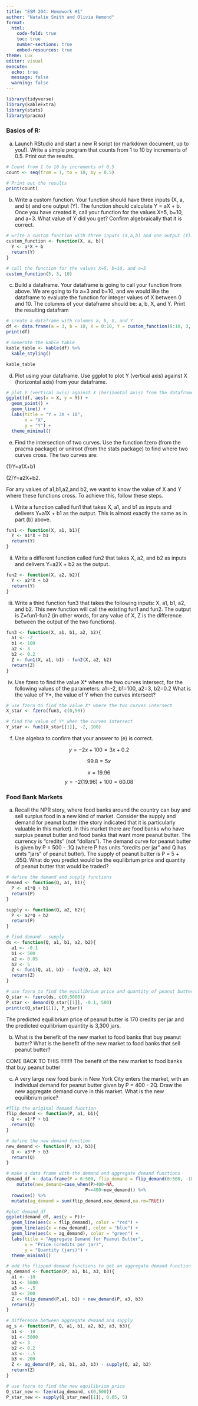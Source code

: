 ```yaml
---
title: "ESM 204: Homework #1"
author: "Natalie Smith and Olivia Hemond"
format: 
  html:
    code-fold: true
    toc: true
    number-sections: true
    embed-resources: true
theme: Lux
editor: visual
execute:
  echo: true
  message: false
  warning: false
---
```


```r
library(tidyverse)
library(kableExtra)
library(stats)
library(pracma)
```

### Basics of R:

a)  Launch RStudio and start a new R script (or markdown document, up to you!). Write a simple program that counts from 1 to 10 by increments of 0.5. Print out the results.

```r
# Count from 1 to 10 by increments of 0.5
count <- seq(from = 1, to = 10, by = 0.5)

# Print out the results
print(count)
```

b)  Write a custom function. Your function should have three inputs (X, a, and b) and one output (Y). The function should calculate Y = aX + b. Once you have created it, call your function for the values X=5, b=10, and a=3. What value of Y did you get? Confirm algebraically that it is correct.

```r
# write a custom function with three inputs (X,a,b) and one output (Y). The function should calculate Y = aX + b.
custom_function <- function(X, a, b){
  Y <- a*X + b
  return(Y)
}

# call the function for the values X=5, b=10, and a=3
custom_function(5, 3, 10)

```

c)  Build a dataframe. Your dataframe is going to call your function from above. We are going to fix a=3 and b=10, and we would like the dataframe to evaluate the function for integer values of X between 0 and 10. The columns of your dataframe should be: a, b, X, and Y. Print the resulting datafram

```r
# create a dataframe with columns a, b, X, and Y
df <- data.frame(a = 3, b = 10, X = 0:10, Y = custom_function(0:10, 3, 10))
print(df)

# Generate the kable table 
kable_table <- kable(df) %>%
  kable_styling()

kable_table

```

d)  Plot using your dataframe. Use ggplot to plot Y (vertical axis) against X (horizontal axis) from your dataframe.

```r
# plot Y (vertical axis) against X (horizontal axis) from the dataframe
ggplot(df, aes(x = X, y = Y)) +
  geom_point() +
  geom_line() +
  labs(title = "Y = 3X + 10",
       x = "X",
       y = "Y") +
  theme_minimal()

```

e)  Find the intersection of two curves. Use the function fzero (from the pracma package) or uniroot (from the stats package) to find where two curves cross. The two curves are:

(1)Y=a1X+b1

(2)Y=a2X+b2.

For any values of a1,b1,a2,and b2, we want to know the value of X and Y where these functions cross. To achieve this, follow these steps.

i)  Write a function called fun1 that takes X, a1, and b1 as inputs and delivers Y=a1X + b1 as the output. This is almost exactly the same as in part (b) above.

```r
fun1 <- function(X, a1, b1){
  Y <- a1*X + b1
  return(Y)
}
```

ii) Write a different function called fun2 that takes X, a2, and b2 as inputs and delivers Y=a2X + b2 as the output.

```r
fun2 <- function(X, a2, b2){
  Y <- a2*X + b2
  return(Y)
}
```

iii) Write a third function fun3 that takes the following inputs: X, a1, b1, a2, and b2. This new function will call the existing fun1 and fun2. The output is Z=fun1-fun2 (in other words, for any value of X, Z is the difference between the output of the two functions).

```r
fun3 <- function(X, a1, b1, a2, b2){
  a1 <- -2
  b1 <- 100
  a2 <- 3
  b2 <- 0.2
  Z <- fun1(X, a1, b1) - fun2(X, a2, b2)
  return(Z)
}
```

iv) Use fzero to find the value X\* where the two curves intersect, for the following values of the parameters: a1=-2, b1=100, a2=3, b2=0.2 What is the value of Y\*, the value of Y when the curves intersect?

```r
# use fzero to find the value X* where the two curves intersect
X_star <- fzero(fun3, c(0,50))

# find the value of Y* when the curves intersect
Y_star <- fun1(X_star[[1]], -2, 100)
```

f)  Use algebra to confirm that your answer to (e) is correct.

$$
y = -2x + 100 = 3x + 0.2
$$

$$
99.8 = 5x
$$

$$
x = 19.96
$$ $$
y = -2(19.96) + 100 = 60.08
$$

### Food Bank Markets

a)  Recall the NPR story, where food banks around the country can buy and sell surplus food in a new kind of market. Consider the supply and demand for peanut butter (the story indicated that it is particularly valuable in this market). In this market there are food banks who have surplus peanut butter and food banks that want more peanut butter. The currency is “credits” (not “dollars”). The demand curve for peanut butter is given by P = 500 - .1Q (where P has units “credits per jar” and Q has units “jars” of peanut butter). The supply of peanut butter is P = 5 + .05Q. What do you predict would be the equilibrium price and quantity of peanut butter that would be traded?

```r
# define the demand and supply functions
demand <- function(Q, a1, b1){
  P <- a1*Q + b1
  return(P)
}

supply <- function(Q, a2, b2){
  P <- a2*Q + b2
  return(P)
}

# find demand - supply
ds <- function(Q, a1, b1, a2, b2){
  a1 <- -0.1
  b1 <- 500
  a2 <- 0.05
  b2 <- 5
  Z <- fun1(Q, a1, b1) - fun2(Q, a2, b2)
  return(Z)
}

# use fzero to find the equilibrium price and quantity of peanut butter that would be traded
Q_star <- fzero(ds, c(0,5000))
P_star <- demand(Q_star[[1]], -0.1, 500)
print(c(Q_star[[1]], P_star))
```

The predicted equilibrium price of peanut butter is 170 credits per jar and the predicted equilibrium quantity is 3,300 jars.

b)  What is the benefit of the new market to food banks that buy peanut butter? What is the benefit of the new market to food banks that sell peanut butter?

COME BACK TO THIS !!!!!!!! The benefit of the new market to food banks that buy peanut butter

c)  A very large new food bank in New York City enters the market, with an individual demand for peanut butter given by P = 400 - 2Q. Draw the new aggregate demand curve in this market. What is the new equilibrium price?

```r
#flip the original demand function
flip_demand <- function(P, a1, b1){
  Q <- a1*P + b1
  return(Q)
}

# define the new demand function
new_demand <- function(P, a3, b3){
  Q <- a3*P + b3
  return(Q)
}

# make a data frame with the demand and aggregate demand functions
demand_df <- data.frame(P = 0:500, flip_demand = flip_demand(0:500, -10, 5000), new_demand = new_demand(0:500,-.5, 200)) %>% 
    mutate(new_demand=case_when(P>400~NA,
                              P<=400~new_demand)) %>% 
  rowwise() %>% 
  mutate(ag_demand = sum(flip_demand,new_demand,na.rm=TRUE))

#plot demand_df
ggplot(demand_df, aes(y = P))+
  geom_line(aes(x = flip_demand), color = "red") +
  geom_line(aes(x = new_demand), color = "blue") +
  geom_line(aes(x = ag_demand), color = "green") +
  labs(title = "Aggregate Demand for Peanut Butter",
       x = "Price (credits per jar)",
       y = "Quantity (jars)") +
  theme_minimal()
```

```r
# add the flipped demand functions to get an aggregate demand function
ag_demand <- function(P, a1, b1, a3, b3){
  a1 <- -10
  b1 <- 5000
  a3 <- -.5
  b3 <- 200
  Z <- flip_demand(P,a1, b1) + new_demand(P, a3, b3)
  return(Z)
}

# difference between aggregate demand and supply
ag_s <- function(P, Q, a1, b1, a2, b2, a3, b3){
  a1 <- -10
  b1 <- 5000
  a2 <- 3
  b2 <- 0.2
  a3 <- -.5
  b3 <- 200
  Z <- ag_demand(P, a1, b1, a3, b3) - supply(Q, a2, b2)
  return(Z)
}

# use fzero to find the new equilibrium price
Q_star_new <- fzero(ag_demand, c(0,500))
P_star_new <- supply(Q_star_new[[1]], 0.05, 5)
```
